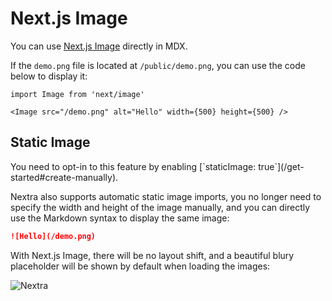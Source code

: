 # Next.js Image

You can use
[Next.js Image](https://nextjs.org/docs/basic-features/image-optimization)
directly in MDX.

If the `demo.png` file is located at `/public/demo.png`, you can use the code
below to display it:

```mdx
import Image from 'next/image'

<Image src="/demo.png" alt="Hello" width={500} height={500} />
```

## Static Image


<Callout type="warning">
  You need to opt-in to this feature by enabling [`staticImage:
  true`](/get-started#create-manually).
</Callout>

Nextra also supports automatic static image imports, you no longer need to
specify the width and height of the image manually, and you can directly use the
Markdown syntax to display the same image:

```md
![Hello](/demo.png)
```

With Next.js Image, there will be no layout shift, and a beautiful blury
placeholder will be shown by default when loading the images:

![Nextra](/og.png)
